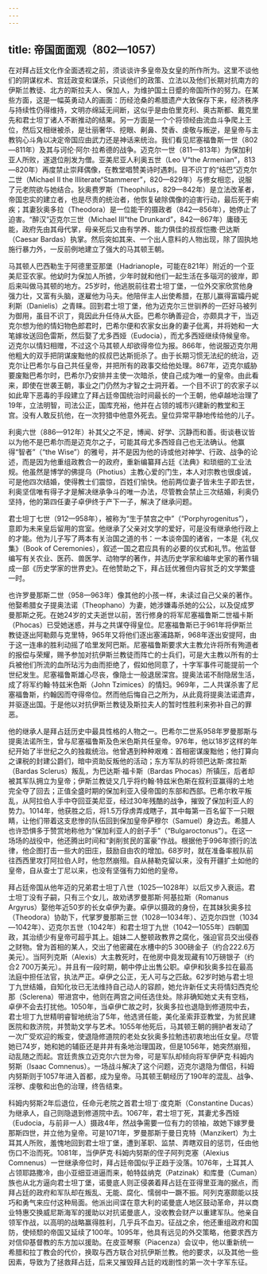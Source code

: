 ```yaml
---
---
---
```

title: 帝国面面观（802—1057）
---




在对拜占廷文化作全面透视之前，须谈谈许多皇帝及女皇的所作所为。这里不谈他们的阴谋权术、宫廷政变和谋杀，只谈他们的政策、立法以及他们长期对抗南方的伊斯兰教徒、北方的斯拉夫人、保加人，为维护国土日蹙的帝国所作的努力。在某些方面，这是一幅英勇动人的画面：历经沧桑的希腊遗产大致保存下来，经济秩序与持续性仍得维持，文明亦绵延无间断，这似乎是由伯里克利、奥古斯都、戴克里先和君士坦丁诸人不断推动的结果。另一方面是一个个将领经由流血斗争爬上王位，然后又相继被杀，是壮丽奢华、挖眼、劓鼻、焚香、虔敬与叛逆，是皇帝与主教钩心斗角以决定帝国应由武力还是神话来统治。我们看见尼塞福鲁斯一世（802—811年）及其与诃伦·阿尔·拉希德的战争。迈克尔一世（811—813年）为保加利亚人所败，遂退位削发为僧。亚美尼亚人利奥五世（Leo V“the Armenian”，813—820年）再度禁止崇拜偶像，在教堂唱赞美诗时遇刺。目不识丁的“结巴”迈克尔二世（Michael II the Illiterate“Stammerer”，820—829年）与修女相恋，说服了元老院欲与她结合。狄奥费罗斯（Theophilus，829—842年）是立法改革者，帝国忠实的建立者，也是尽责的统治者，他恢复破除偶像的迫害行动，最后死于痢疾；其妻狄奥多拉（Theodora）是一位能干的摄政者（842—856年），她停止了迫害。“醉汉”迈克尔三世（Michael III“the Drunkard”，842—867年）庸碌无能，政府先由其母代掌，母亲死后又由有学养、能力俱佳的叔叔恺撒·巴达斯（Caesar Bardas）执掌。然后突如其来、一个出人意料的人物出现，除了固执地施行暴力外，一反前例地建立了强大的马其顿王朝。

马其顿人巴西勒生于阿德里亚那堡（Hadrianople，可能在821年）附近的一个亚美尼亚农家。他幼时为保加人所掳，少年时就和他们一起生活在多瑙河的彼岸，即后来叫做马其顿的地方。25岁时，他逃脱前往君士坦丁堡，一位外交家欣赏他身强力壮，又富有头脑，遂雇他为马夫。他陪伴主人出使希腊，在那儿赢得富孀丹妮利斯（Danielis）之青睐。回到君士坦丁堡，他为迈克尔三世驯养的一匹好马被列为御用，虽目不识丁，竟因此升任侍从大臣。巴希尔确善迎合，亦颇具才干，当迈克尔想为他的情妇物色郎君时，巴希尔便和农家女出身的妻子仳离，并将她和一大笔嫁妆送回色雷斯，然后娶了尤多西娅（Eudocia），而尤多西娅继续侍候皇帝。迈克尔以情妇相赠，不过这个马其顿人却欲得帝位为报。866年，他说服迈克尔用他粗大的双手把阴谋废黜他的叔叔巴达斯扼杀了。由于长期习惯无法纪的统治，迈克尔让巴希尔与自己共任皇帝，并把所有的政事交给他处理。867年，迈克尔威胁要废黜巴希尔时，巴希尔乃安排并主使一次暗杀，使自己成为唯一的皇帝。由此看来，即使在世袭王朝，事业之门仍然为才智之士洞开着。一个目不识丁的农家子以如此卑下恶毒的手段建立了拜占廷帝国统治时间最长的一个王朝，他卓越地治理了19年，立法明智，司法公正，国库充裕，他并在占领的城市兴建新的教堂和王宫。没有人敢反抗他，在一次狩猎中他意外死去。皇位异常平静地传给他的儿子。

利奥六世（886—912年）补其父之不足，博闻、好学、沉静而和善。街谈巷议皆以为他不是巴希尔而是迈克尔之子，可能其母尤多西娅自己也无法确认。他赢得“智者”（“the Wise”）的雅号，并不是因为他的诗或他对神学、行政、战争的论述，而是因为他重组政教合一的政府，重新编纂拜占廷《法典》和琐细的工业法规。他虽然是博学的佛提乌（Photius）主教心爱的门生，本人对宗教也很虔诚，可是他四次结婚，使得教士们震惊，百姓们愉快。他前两位妻子皆未生子即去世，利奥坚信唯有得子才是解决继承争斗的唯一办法，尽管教会禁止三次结婚，利奥仍坚持，他的第四任妻子卓伊终于产下一子，解决了继承问题。

君士坦丁七世（912—958年），被称为“生于禁宫之中”（“Porphyrogenitus”），意即为未来皇后留用的宫室。他继承了父亲对文学的爱好，可是没有继承他行政上的才能。他为儿子写了两本有关治国之道的书：一本谈帝国的诸省，一本是《礼仪集》（Book of Ceremonies），叙述一国之君应具有的必要的仪式和礼节。他监督编写有关农业、医药、兽医学、动物学的著作，并选历史学家和编年史家的著作辑成一部《历史学家的世界史》。在他赞助之下，拜占廷优雅但内容贫乏的文学繁盛一时。

也许罗曼那斯二世（958—963年）像其他的小孩一样，未读过自己父亲的著作。他娶希腊女子提奥法诺（Theophano）为妻，她涉嫌毒杀她的公公，以及促成罗曼那斯之死。在她24岁的丈夫逝世以前，苦行修身的将军尼塞福鲁斯二世福卡斯（Phocas）已受她迷惑，并与之共谋夺得皇位。尼塞福鲁斯已于961年将伊斯兰教徒逐出阿勒颇与克里特，965年又将他们逐出塞浦路斯，968年逐出安提阿，由于这一连串的胜利动摇了哈里发阿巴斯。尼塞福鲁斯要求大主教允许将所有殉道者的报偿与荣耀，赐予参加对抗伊斯兰教徒而阵亡的士兵们，可是大主教以所有的士兵被他们所流的血所玷污为由而拒绝了，假如他同意了，十字军事件可能提前一个世纪发生。尼塞福鲁斯雄心尽丧，像隐士一般退居深宫。提奥法诺不耐隐居生活，成了将军约翰·特兹米色斯（John Tzimices）的情妇。969年，二人共谋杀害了尼塞福鲁斯，约翰因而夺得帝位。然而他后悔自己之所为，从此竟将提奥法诺遗弃，并驱逐出国。于是他以对抗伊斯兰教徒及斯拉夫人的暂时性胜利来弥补自己的罪恶。

他的继承人是拜占廷历史中最具性格的人物之一。巴希尔二世系958年罗曼那斯与提奥法诺所生，曾与尼塞福鲁斯及色米色斯共任皇帝。976年，他以18岁这样的年纪开始了半世纪之久的独裁统治。他曾遇到种种艰难：首相密谋废黜他；他打算向之课税的封建公爵们，暗中资助反叛他的活动；东方军队的将领巴达斯·席拉斯（Bardas Sclerus）叛乱，为巴达斯·福卡斯（Bardas Phocas）所镇压，后者却被其军队拥立为皇帝；伊斯兰教徒又几乎将约翰·特兹米色斯在叙利亚赢得的土地完全夺了回去；正值全盛时期的保加利亚入侵帝国的东部和西部。巴希尔敉平叛乱，从阿拉伯人手中夺回亚美尼亚，经过30年残酷的战争，摧毁了保加利亚人的势力。1014年，他获胜之后，将1.5万俘虏弄成瞎子，其中每第一百名留下一只眼睛，让他们带着这支悲惨的队伍回到保加皇帝萨穆尔（Samuel）身边去。希腊人也许恐惧多于赞赏地称他为“保加利亚人的刽子手”（“Bulgaroctonus”）。在这一场场的战役中，他还腾出时间和“剥削贫民的富豪”作战。根据他于996年颁行的法律，他企图打击一些大的田庄，鼓励自由农的增加。68岁时，就在准备率舰队前往西西里攻打阿拉伯人时，他忽然崩殂。自从赫勒克留以来，没有开疆扩土如他的皇帝，自从查士丁尼以来，也没有坚强有力如他的皇帝。

拜占廷帝国从他年迈的兄弟君士坦丁八世（1025—1028年）以后又步入衰运。君士坦丁没有子嗣，只有三个女儿，故劝诱罗曼那斯·阿基拉斯（Romanus Argyrus）娶他年近50岁的长女卓伊为妻。卓伊以摄政的身份，在其妹狄奥多拉（Theodora）协助下，代掌罗曼那斯三世（1028—1034年）、迈克尔四世（1034—1042年）、迈克尔五世（1042年）和君士坦丁九世（1042—1055年）四朝国政，其治绩少有皇帝可超乎其上。姐妹二人整顿政教界之腐化，强迫官员交出侵吞之财物。曾为首相的某人，交出了他密藏在水槽中的5 300磅金子（约合222.6万美元）。当阿列克斯（Alexis）大主教死时，在他房中竟发现藏有10万磅银子（约合2 700万美元）。并且有一段时期，朝中停止出售公职。卓伊和狄奥多拉在最高法庭中担任法官，执法严正。卓伊之公正，无人可与之匹敌。62岁时她与君士坦丁九世结婚，自知化妆已无法维持自己动人的容颜，她允许新任丈夫将情妇西克伦那（Sclerena）带进宫中，他则在两宫之间任选住处。除非确知她丈夫有空档，卓伊不会去打扰他。1050年，当卓伊亡故之时，狄奥多拉也退隐到修道院中去，君士坦丁九世精明睿智地统治了5年，他选贤任能，美化圣索菲亚教堂，为贫民建医院和救济院，并赞助文学与艺术。1055年他死后，马其顿王朝的拥护者发动了一次广受欢迎的叛变，使退隐修道院的老处女狄奥多拉勉违初衷地出任女皇。尽管她已74岁，她和她的辅臣还是井井有条地治理国政，但是1056年，她突然崩殂，动乱随之而起。宫廷贵族立迈克尔六世为帝，可是军队却倾向将军伊萨克·科姆内努斯（Isaac Comnenus）。一场战斗解决了这个问题，迈克尔退隐为僧侣，科姆内努斯则于1057年进入首都，成为皇帝。马其顿王朝经历了190年的混乱、战争、淫秽、虔敬和出色的治理，终告结束。

科姆内努斯2年后退位，任命元老院之首君士坦丁·度克斯（Constantine Ducas）为继承人，自己则隐退到修道院中去。1067年，君士坦丁死，其妻尤多西娅（Eudocia，与前非一人）摄政4年，然战争需要一位有力的领袖，故她下嫁罗曼那斯四世，并立他为皇帝。可是1071年，罗曼那斯于曼日克特（Manzikert）为土耳其人所败，羞愧地回到君士坦丁堡，遭到革职、监禁、弄瞎双目的惩罚，任由他伤口不治而死。1081年，当伊萨克·科姆内努斯的侄子阿列克塞（Alexius Comnenus）一世继承帝位时，拜占廷帝国似乎正趋于没落。1076年，土耳其人占领耶路撒冷，由小亚细亚进逼而来，帕特兹纳克（Patzinak）和库曼（Cuman）族也从北方逼向君士坦丁堡，诺曼底人则正侵袭着拜占廷在亚得里亚海的据点，而拜占廷的政府和军队却在叛乱、无能、腐化、懦弱中一蹶不振。阿列克塞颇能以技巧和勇气来应付这种局面。他派出间谍在意大利的诺曼底人地区鼓动革命，并以商业特惠交换威尼斯海军的援助以对抗诺曼底人，没收教会财产以重建军队。他亲自领军作战，以高明的战略赢得胜利，几乎兵不血刃。征战之余，他还重组政府和国防，使倾颓的帝国又延续了100年。1095年，他具有远见的外交策略，他要求西方对信仰基督教的东方加以援助。在皮亚琴察（Piacenza）会议中，他以重新统一希腊和拉丁教会的代价，换取与西方联合对抗伊斯兰教。他的要求，以及其他一些因素，导致为了拯救拜占廷，后来又摧毁拜占廷的戏剧性的第一次十字军东征。